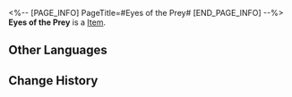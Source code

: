 <%-- [PAGE_INFO]
PageTitle=#Eyes of the Prey#
[END_PAGE_INFO] --%>
{{Item Infobox
|id          = 21008
|image       = Item Eyes of the Prey.png
|type        = 
|invCategory = Light Cone
|rarity      = 4
|effect      = Light Cone for the Path of {{Color|h|Nihility}}. The Light Cone ability is only effective for characters of this Path.
|description = In reality, most prey don't realize when danger is encroaching.<br />This one's no exception.<br />The sniper's scope slowly centers on a man throwing banknotes stack after stack, who seems completely oblivious to his impending demise.<br />''"So that's what greed looks like. That amount is equal to several of my contracts already... No wonder someone wants him dead."''
}}
{{Description|As if these thoughts were broadcasted out loud, the man in the scope turns his head, looking straight into the eyes of the sniper. <br />''"I've been waiting for you. Would this much be enough for you to hear me out?"''}}
'''Eyes of the Prey''' is a [[Item]].

==Other Languages==
{{Other Languages
|en   = Eyes of the Prey
|zhs  = 猎物的视线
|zht  = 獵物的視線
|ja   = {{Rubi|獲物|えもの}}の{{Rubi|視線|しせん}}
|ko   = 사냥감의 시선
|es   = Visión de presa
|fr   = Les yeux de la proie
|ru   = Взгляд жертвы
|th   = Eyes of the Prey
|vi   = Tầm Mắt Của Con Mồi
|de   = Die Augen der Beute
|id   = Eyes of the Prey
|pt   = Olhos da Presa
}}

==Change History==
{{Change History|2.0}}